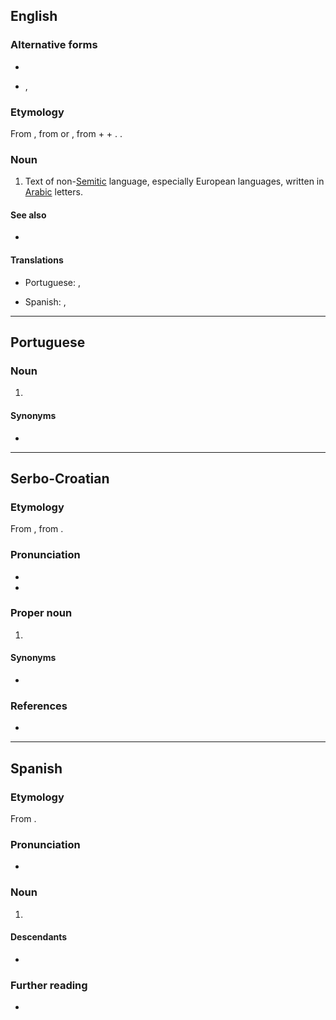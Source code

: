 ==English==
{{wikipedia|Aljamiado}}

===Alternative forms===
* {{alter|en|Aljamiado}}
* {{alter|en|Aljamia}}, {{l|en|aljamia}}

===Etymology===
From {{bor|en|es|aljamiado}}, from {{der|en|ar|عَجَمِيَّة}} or {{m|ar|اَلْعَجَمِيَّة}}, from {{m|ar|عَجَم|t=non-Arabs, esp. Persians}} + {{m|ar|ـِي|t=relative adjective (nisba) suffix}} + {{m|ar|ـَة|t=feminine marker, also used to mark language names or to generally form nouns from the adjectives}}. {{doublet|en|Ajam|Ayam}}.

===Noun===
{{en-noun|-}}

# Text of non-[[Semitic]] language, especially European languages, written in [[Arabic]] letters.

====See also====
* {{l|en|Arebica}}

====Translations====
{{trans-top|non-Semitic language written in Arabic letters}}
* Portuguese: {{t|pt|aljamia|f}}, {{t|pt|aljamiado|m}}
{{trans-mid}}
* Spanish: {{t+|es|aljamía|f}}, {{t|es|aljamiado|m}}
{{trans-bottom}}

----

==Portuguese==

===Noun===
{{pt-noun|m}}

# {{lb|pt|paleography}} {{l|en|aljamiado}} {{gloss|Iberian Romance languages written in Arabic}}

====Synonyms====
* {{l|pt|aljamia}}

----

==Serbo-Croatian==

===Etymology===
From {{der|sh|es|-}}, from {{der|sh|ar|-}}.

===Pronunciation===
* {{IPA|sh|/aʎamiado/}}
* {{hyphenation|sh|a|lja|mi|a|do}}

===Proper noun===
{{sh-proper noun|g=m|head=aljamiado}}

# {{l|en|aljamiado}}

====Synonyms====
* {{l|sh|alhamiado}}

===References===
* {{R:sh:HJP|fFxvWw%3D%3D}}

----

==Spanish==

===Etymology===
From {{af|es|aljamía|-ado}}.

===Pronunciation===
* {{es-IPA}}

===Noun===
{{es-adj|f=aljamiada}}

# {{lb|es|attributive}} {{l|en|aljamiado}}

====Descendants====
* {{desc|en|aljamiado|bor=1}}

===Further reading===
* {{R:DRAE}}